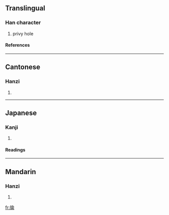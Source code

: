 ==Translingual==
===Han character===
{{Han char|rn=91|rad=片|as=09|sn=13|four=2822<sub>1</sub>|canj=中中人一弓 (LLOMN), 中弓人一弓 (LNOMN)}}
# privy hole
====References====
{{Han ref|kx=0693.450|dkj=19868|dj=1107.100|hdz=32018.060|uh=724F|ud=29263|bh=DEA4|bd=56996}}

----
==Cantonese==
===Hanzi===
{{yue-hanzi|jyut=|y=yu4}}
# {{defn|Cantonese}}

----
==Japanese==
===Kanji===
{{ja-kanji|grade=|rs=片09}}
# {{defn|Japanese}} 
====Readings====
{{ja-readings|on=[[ちゅ]] (chu), [[じゅ]] (ju), [[ゆ]] (yu), [[しゅ]] (shu)|kun=}}

----
==Mandarin==
===Hanzi===
{{cmn-hanzi|pin=[[tóu]] (tou2), [[yú]] (yu2), [[zhù]] (zhu4)|wg=t'ou<sup>2</sup>, yü<sup>2</sup>, chu<sup>4</sup>}}
# {{defn|Mandarin}}

[[fr:牏]]
